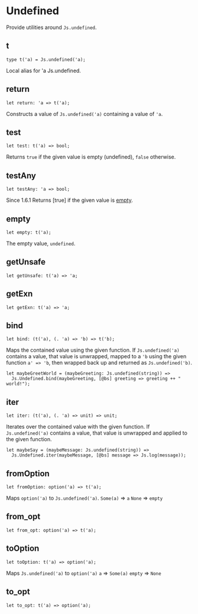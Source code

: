 
# Undefined

<ApiIntro>

Provide utilities around `Js.undefined`.

</ApiIntro>

## t

```re sig
type t('a) = Js.undefined('a);
```

Local alias for 'a Js.undefined.

## return

```re sig
let return: 'a => t('a);
```

Constructs a value of `Js.undefined('a)` containing a value of `'a`.

## test

```re sig
let test: t('a) => bool;
```

Returns `true` if the given value is empty (undefined), `false` otherwise.

## testAny

```re sig
let testAny: 'a => bool;
```

Since 1.6.1 Returns [true] if the given value is [empty]([undefined]).

## empty

```re sig
let empty: t('a);
```

The empty value, `undefined`.

## getUnsafe

```re sig
let getUnsafe: t('a) => 'a;
```

## getExn

```re sig
let getExn: t('a) => 'a;
```

## bind

```re sig
let bind: (t('a), (. 'a) => 'b) => t('b);
```

Maps the contained value using the given function.
If `Js.undefined('a)` contains a value, that value is unwrapped, mapped to a `'b` using the given function `a' => 'b`, then wrapped back up and returned as `Js.undefined('b)`.

```re example
let maybeGreetWorld = (maybeGreeting: Js.undefined(string)) =>
  Js.Undefined.bind(maybeGreeting, [@bs] greeting => greeting ++ " world!");
```

## iter

```re sig
let iter: (t('a), (. 'a) => unit) => unit;
```

Iterates over the contained value with the given function.
If `Js.undefined('a)` contains a value, that value is unwrapped and applied to the given function.

```re example
let maybeSay = (maybeMessage: Js.undefined(string)) =>
  Js.Undefined.iter(maybeMessage, [@bs] message => Js.log(message));
```

## fromOption

```re sig
let fromOption: option('a) => t('a);
```

Maps `option('a)` to `Js.undefined('a)`.
`Some(a)` => `a`
`None` => `empty`

## from_opt

```re sig
let from_opt: option('a) => t('a);
```

## toOption

```re sig
let toOption: t('a) => option('a);
```

Maps `Js.undefined('a)` to `option('a)`
`a` => `Some(a)`
`empty` => `None`

## to_opt

```re sig
let to_opt: t('a) => option('a);
```
